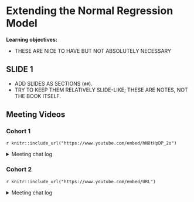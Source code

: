 # Extending the Normal Regression Model

**Learning objectives:**

- THESE ARE NICE TO HAVE BUT NOT ABSOLUTELY NECESSARY

## SLIDE 1

- ADD SLIDES AS SECTIONS (`##`).
- TRY TO KEEP THEM RELATIVELY SLIDE-LIKE; THESE ARE NOTES, NOT THE BOOK ITSELF.

## Meeting Videos

### Cohort 1

`r knitr::include_url("https://www.youtube.com/embed/hN8tHpDP_2o")`

<details>
<summary> Meeting chat log </summary>

```
00:05:50	olivier:	need to relaod!
00:06:02	olivier:	but yes quarto seems a bit difficukt
00:08:30	Brendan Lam:	HI there!
00:08:33	Brendan Lam:	I can't talk right now
00:08:39	Brendan Lam:	But I'll be here
00:09:01	Federica Gazzelloni:	Hello!
00:10:12	Brendan Lam:	i think we call them internet cafes
00:10:31	olivier:	iinternet taxi
00:12:56	Federica Gazzelloni:	hope you find it useful
00:26:10	Brendan Lam:	I believe u can do hypothesis testing in Bayesian settings, but the notion of Type I and II error rates aren't the same?
00:26:27	olivier:	called bayes factor no ? unsure 
00:26:50	Brendan Lam:	Yes^
00:30:30	olivier:	temp3pm ~ .  = temp3pm = hundity * wind *  pressure
00:30:58	olivier:	or temp3pm = humidity + wind etc
00:43:36	Brendan Lam:	How many book clubs r you in Federica??
00:44:10	Federica Gazzelloni:	http://www.feat.engineering/
00:44:12	olivier:	R-inla 
00:45:12	olivier:	do4ds
00:46:06	olivier:	https://do4ds.com/
00:47:14	Brendan Lam:	Me too
00:51:44	Brendan Lam:	Might be my last one!
00:51:53	Brendan Lam:	I have meetings at this time when school starts
00:51:58	Brendan Lam:	but will try my best!
00:52:05	Brendan Lam:	I might!!
00:52:37	Brendan Lam:	Thanks everyone!
00:52:47	Erik Aa:	thanks everyone
```
</details>

### Cohort 2

`r knitr::include_url("https://www.youtube.com/embed/URL")`

<details>
<summary> Meeting chat log </summary>

```
LOG
```
</details>
